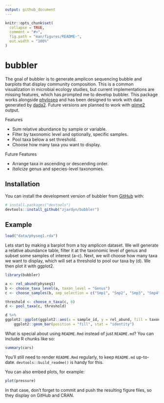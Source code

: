 ```yaml
---
output: github_document
---
```


<!-- README.md is generated from README.Rmd. Please edit that file -->

```r
knitr::opts_chunk$set(
  collapse = TRUE,
  comment = "#>",
  fig.path = "man/figures/README-",
  out.width = "100%"
)
```

# bubbler

<!-- badges: start -->
<!-- badges: end -->

The goal of bubbler is to generate amplicon sequencing bubble and barplots 
that display community composition. This is a common visualization in microbial ecology studies, but current implementations are missing features, which has prompted me to develop bubbler. This package works alongside [phyloseq](https://github.com/joey711/phyloseq) and has been designed to work with 
data generated by [dada2](https://github.com/benjjneb/dada2). Future versions are planned
to work with [qiime2](https://github.com/qiime2/qiime2) output. 

Features

- Sum relative abundance by sample or variable.
- Filter by taxonomic level and optionally, specific samples. 
- Pool taxa below a set threshold.
- Choose how many taxa you want to display. 

Future Features

- Arrange taxa in ascending or descending order. 
- *Italicize* genus and species-level taxonomies.

## Installation

You can install the development version of bubbler from [GitHub](https://github.com/) with:

``` r
# install.packages("devtools")
devtools::install_github("zjardyn/bubbler")
```

## Example
```r
load("data/physeq1.rda")
```

Lets start by making a barplot from a toy amplicon dataset. We will generate a relative abundance table, filter it at the taxonomic level of genus and subset some samples of interest (a-c). Next, we will choose how many taxa we want to display, which will set a threshold to pool our taxa by (d). We then plot it with ggplot2.

```r
library(bubbler)

a <- rel_abund(physeq1)
b <- choose_taxa_level(a, taxon_level = "Genus")
c <- choose_samples(b, smp_selection = c("Smp1", "Smp2", "Smp3", "Smp4", "Smp5"))

threshold <- choose_n_taxa(c, 6)
d <- pool_taxa(c, threshold)

d %>%
ggplot2::ggplot(ggplot2::aes(x = sample_id, y = rel_abund, fill = taxon)) +
    ggplot2::geom_bar(position = "fill", stat = "identity")
```

What is special about using `README.Rmd` instead of just `README.md`? You can include R chunks like so:

```r
summary(cars)
```

You'll still need to render `README.Rmd` regularly, to keep `README.md` up-to-date. `devtools::build_readme()` is handy for this.

You can also embed plots, for example:

```r
plot(pressure)
```

In that case, don't forget to commit and push the resulting figure files, so they display on GitHub and CRAN.
